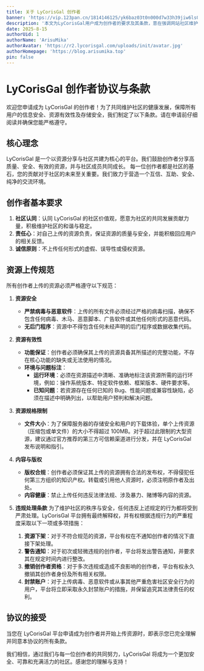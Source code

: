 ```yaml
---
title: 关于 LyCorisGal 创作者
banner: 'https://vip.123pan.cn/1814146125/yk6baz03t0n000d7w33h39jiw6ls08p5DIYPAdexAqevAGx1Aqav.webp'
description: '本文为LyCorisGal用户成为创作者的要求及其条款，意在强调网站社区维护以及共同发展，同时维护网站的信息、资源、存储安全'
date: 2025-8-15
authorUid: 1
authorName: 'ArisuMika'
authorAvatar: 'https://r2.lycorisgal.com/uploads/init/avatar.jpg'
authorHomepage: 'https://blog.arisumika.top'
pin: false
---
```

# LyCorisGal 创作者协议与条款

欢迎您申请成为 LyCorisGal 的创作者！为了共同维护社区的健康发展，保障所有用户的信息安全、资源有效性及存储安全，我们制定了以下条款。请在申请前仔细阅读并确保您能严格遵守。

## 核心理念

LyCorisGal 是一个以资源分享与社区共建为核心的平台。我们鼓励创作者分享高质量、安全、有效的资源，并与社区成员共同成长。
每一位创作者都是社区的基石，您的贡献对于社区的未来至关重要。我们致力于营造一个互信、互助、安全、纯净的交流环境。

## 创作者基本要求

1. **社区认同**：认同 LyCorisGal 的社区价值观，愿意为社区的共同发展贡献力量，积极维护社区的和谐与稳定。
2. **责任心**：对自己上传的资源负责，保证资源的质量与安全，并能积极回应用户的相关反馈。
3. **诚信原则**：不上传任何形式的虚假、误导性或侵权资源。

## 资源上传规范

所有创作者上传的资源必须严格遵守以下规范：

1. **资源安全**
    * **严禁病毒与恶意软件**：上传的所有文件必须经过严格的病毒扫描，确保不包含任何病毒、木马、恶意脚本、广告软件或其他任何形式的恶意代码。
    * **无后门程序**：资源中不得包含任何未经声明的后门程序或数据收集代码。
2. **资源有效性**
    * **功能保证**：创作者必须确保其上传的资源具备其所描述的完整功能，不存在核心功能的缺失或无法使用的情况。
    * **环境与问题标注**：
        * **运行环境**：必须在资源描述中清晰、准确地标注该资源所需的运行环境，例如：操作系统版本、特定软件依赖、框架版本、硬件要求等。
        * **已知问题**：若资源存在任何已知的 Bug、性能问题或兼容性缺陷，必须在描述中明确列出，以帮助用户预判和解决问题。
3. **资源规格限制**
    * **文件大小**：为了保障服务器的存储安全和用户的下载体验，单个上传资源（压缩包或单文件）的大小不得超过 100MB。对于超过此限制的大型资源，建议通过官方推荐的第三方可信赖渠道进行分发，并在 LyCorisGal 发布说明和指引。
4. **内容与版权**
    * **版权合规**：创作者必须保证其上传的资源拥有合法的发布权，不得侵犯任何第三方组织的知识产权。转载或引用他人资源时，必须注明原作者及出处。
    * **内容健康**：禁止上传任何违反法律法规、涉及暴力、赌博等内容的资源。
5. **违规处理条款**
为了维护社区的秩序与安全，任何违反上述规定的行为都将受到严肃处理。LyCorisGal 平台拥有最终解释权，并有权根据违规行为的严重程度采取以下一项或多项措施：

    1. **资源下架**：对于不符合规范的资源，平台有权在不通知创作者的情况下直接下架处理。
    2. **警告通知**：对于初次或轻微违规的创作者，平台将发出警告通知，并要求其在规定时间内进行整改。
    3. **撤销创作者资格**：对于多次违规或造成不良影响的创作者，平台有权永久撤销其创作者身份及所有相关权限。
    4. **封禁账户**：对于上传病毒、恶意软件或从事其他严重危害社区安全行为的用户，平台将立即采取永久封禁账户的措施，并保留追究其法律责任的权利。
## 协议的接受
当您在 LyCorisGal 平台申请成为创作者并开始上传资源时，即表示您已完全理解并同意本协议的所有条款。

我们相信，通过我们与每一位创作者的共同努力，LyCorisGal 将成为一个更加安全、可靠和充满活力的社区。感谢您的理解与支持！